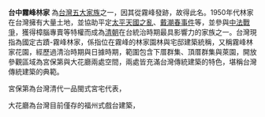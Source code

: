 '''台中霧峰林家''' 為[[台灣五大家族|台灣五大家族]]之一，因其從霧峰發跡，故得此名。1950年代林家在台灣擁有大量土地，並協助平定[[太平天國之亂|太平天國之亂]]、[[戴潮春事件|戴潮春事件]]等，並參與[[中法戰爭|中法戰爭]]，獲得樟腦專賣等特權而成為[[清朝|清朝]]在台統治時期最具影響力的家族之一。台灣現指為國定古蹟-霧峰林家，係指位在霧峰的林家園林與宅邸建築統稱，又稱霧峰林家花園，經歷過清治時期與日據時期，範圍包含下厝群集、頂厝群集與萊園，開放參觀區域為宮保第與大花廳兩處空間，兩處皆充滿台灣傳統建築的特色，堪稱台灣傳統建築的典範。

宮保第為台灣清代一品閩式宮宅代表，

大花廳為台灣目前僅存的福州式戲台建築，